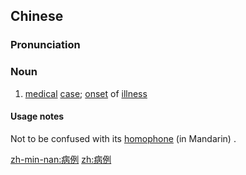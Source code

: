 ==Chinese==
{{zh-forms}}

===Pronunciation===
{{zh-pron
|m=bìnglì
|c=beng6 lai6
|cat=n
}}

===Noun===
{{zh-noun}}

# [[medical]] [[case]]; [[onset]] of [[illness]]

====Usage notes====
Not to be confused with its [[homophone]] (in Mandarin) {{zh-l|病歷}}.

[[zh-min-nan:病例]]
[[zh:病例]]